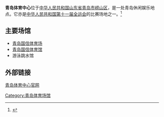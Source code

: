 {{Refimprove|time=2021-07-29T08:47:10+00:00}}
{{Infobox Modern Building
|name              = 青岛体育中心
|image             = Qingdao Guoxin Stadium 20180508.jpg|青岛国信体育中心
|location_country  = {{CHN}}
|location_town     = {{CHN}}山东省[[青岛市|青岛市]][[崂山区|崂山区]]
|owner             = 
|architect         = 
|client            = 青岛国信有限公司
|engineer          = 
|construction_start_date= 
|completion_date   = 
|date_demolished   = 
|cost              = 13.5亿元人民币
}}

'''青岛体育中心'''位于[[中华人民共和国|中华人民共和国]][[山东省|山东省]][[青岛市|青岛市]][[崂山区|崂山区]]，是一处青岛休闲娱乐地点。它亦是[[中华人民共和国第十一届全运会|中华人民共和国第十一届全运会]]的比赛场地之一。<ref>{{Cite web|title=十一届全运会场馆介绍|url=http://sports.cctv.com/special/11thgame/changguan/|access-date=2021-07-29|work=sports.cctv.com|archive-date=2021-07-29|archive-url=https://web.archive.org/web/20210729084653/http://sports.cctv.com/special/11thgame/changguan/|dead-url=no}}</ref>

==主要场馆==
*[[青岛国信体育场|青岛国信体育场]]
*[[青岛国信体育馆|青岛国信体育馆]]
*游泳跳水馆

==外部链接==
[https://web.archive.org/web/20170112185914/http://www.qdcsd.com/gaikuang.aspx?pageurl=framepage%2Fzhxjj.htm 青岛体育中心官网]

{{山东省体育场馆}}
{{青岛市体育场馆}}

[[Category:青岛体育场馆|Category:青岛体育场馆]]